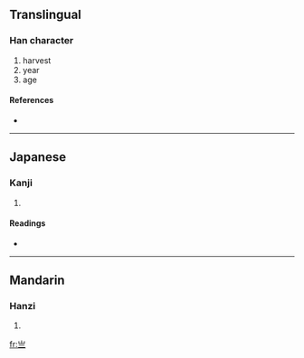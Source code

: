 {{see|歲}}<!-- may be replaced by zh-forms -->
==Translingual==

===Han character===
{{Han char|rn=7|rad=二|as=03|sn=5|four=|canj=山一一 (UMM)}}

# harvest
# year
# age

====References====
* {{Han ref|kx=0087.030|dkj=00261|dj=0183.070|hdz=10760.050|uh=4E97|ud=20119}}

----

==Japanese==

===Kanji===
{{ja-kanji|grade=|rs=二03}}

# {{defn|Japanese}}

====Readings====
* {{ja-readings|on=[[さい]] (sai), [[せい]] (sei)|kun=[[とし]] (toshi), [[よわい]] (yowai)}}

----

==Mandarin==

===Hanzi===
{{cmn-hanzi|pin=[[suì]] ([[sui4]])|wg=sui<sup>4</sup>}}

# {{defn|Mandarin}}

[[fr:亗]]